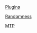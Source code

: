 [[Projects/Open Source/Banshee/Plugins|Plugins]]

[[Projects/Open Source/Banshee/Randomness|Randomness]]

[[Projects/Open Source/Banshee/MTP|MTP]]